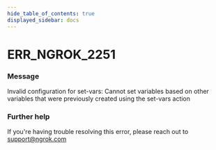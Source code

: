 ```yaml
---
hide_table_of_contents: true
displayed_sidebar: docs
---
```



# ERR_NGROK_2251

### Message

Invalid configuration for set-vars: Cannot set variables based on other variables that were previously created using the set-vars action

<ErrorDetails error="err_ngrok_2251" />

### Further help

If you're having trouble resolving this error, please reach out to [support@ngrok.com](mailto:support@ngrok.com?subject=Help%20with%20ERR_NGROK_2251)

